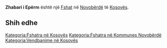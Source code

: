 {{Fshat në Kosovës
 | Emri                = Zhabari i Epërm
| sqi_D_name = Zhabari i Epërm
| sqi_D_FULL_NAME_RO = Zhabari i Epërm
| sqi_D_FULL_NAME_ND_RO = Zhabari i Eperm
| sqi_D_SORT_NAME_RG = ZHABARIIEPERM
| sqi_D_FULL_NAME_RG = Zhabari i Epërm
| sqi_D_FULL_NAME_ND_RG = Zhabari i Eperm
| sqi_V_name = Zhabarë
| sqi_V_FULL_NAME_RO = Zhabarë Zabari i Epërm Zhabar i Epërm
| sqi_V_FULL_NAME_ND_RO = Zhabare Zabari i Eperm Zhabar i Eperm
| sqi_V_SORT_NAME_RG = ZHABARE ZABARIIEPERM ZHABARIEPERM
| sqi_V_FULL_NAME_RG = Zhabarë Zabari i Epërm Zhabar i Epërm
| sqi_V_FULL_NAME_ND_RG = Zhabare Zabari i Eperm Zhabar i Eperm
| srp_N_name = Gornje Žabare
| srp_N_FULL_NAME_RO = Gornje Žabare
| srp_N_FULL_NAME_ND_RO = Gornje Zabare
| srp_N_SORT_NAME_RG = GORNJEZABARE
| srp_N_FULL_NAME_RG = Gornje Žabare
| srp_N_FULL_NAME_ND_RG = Gornje Zabare
| srp_NS_name = Горње Жабаре
| srp_NS_FULL_NAME_RO = Горње Жабаре
| srp_NS_FULL_NAME_ND_RO = Горње Жабаре
| srp_NS_SORT_NAME_RG = ГОРЊЕЖАБАРЕ
| srp_NS_FULL_NAME_RG = Горње Жабаре
| srp_NS_FULL_NAME_ND_RG = Горње Жабаре

 | Emri (Rasa dhanore) = 
 | Figura              = 
 | Shteti              = Kosovo
 | Komuna              = Novobërdë
 | Kodi postar         = 
 | Sipërfaqja          = 

 | Popullsia           = 

 | Regj. i popullsisë  = 
 | Dend. e popullsisë  = 
 | Faqja zyrtare       = 
 <!--- Koordinatat ----> 
 | Gjerësia            = 42.863889
 | Gjatësia            = 20.831667
 | Lartësia            = 
}}
'''Zhabari i Epërm''' është një [[Fshat]] në [[Novobërdë]] të [[Kosovës]].

<!-- == Gjeografia == -->
<!-- == Historia == -->
<!-- == Demografia == -->
== Shih edhe ==
{{Komuna Novobërdë}}
{{Kosovo-Administrata-Cung}}

[[Kategoria:Fshatra në Kosovës]]
[[Kategoria:Fshatra në Kommunes Novobërdë]]
[[Kategoria:Vendbanime në Kosovës]]
